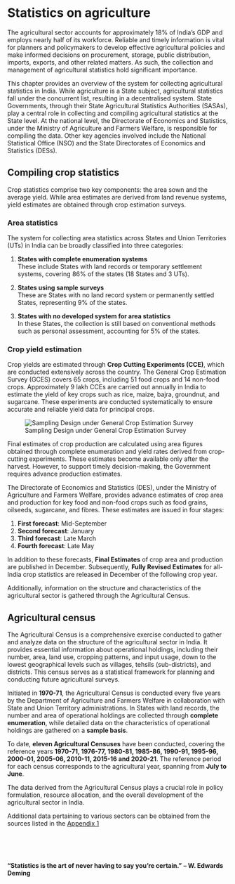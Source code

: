 # Statistics on agriculture

The agricultural sector accounts for approximately 18% of India’s GDP and employs nearly half of its workforce. Reliable and timely information is vital for planners and policymakers to develop effective agricultural policies and make informed decisions on procurement, storage, public distribution, imports, exports, and other related matters. As such, the collection and management of agricultural statistics hold significant importance.

This chapter provides an overview of the system for collecting agricultural statistics in India. While agriculture is a State subject, agricultural statistics fall under the concurrent list, resulting in a decentralised system. State Governments, through their State Agricultural Statistics Authorities (SASAs), play a central role in collecting and compiling agricultural statistics at the State level. At the national level, the Directorate of Economics and Statistics, under the Ministry of Agriculture and Farmers Welfare, is responsible for compiling the data. Other key agencies involved include the National Statistical Office (NSO) and the State Directorates of Economics and Statistics (DESs).

## Compiling crop statistics

Crop statistics comprise two key components: the area sown and the average yield. While area estimates are derived from land revenue systems, yield estimates are obtained through crop estimation surveys.

### Area statistics

The system for collecting area statistics across States and Union Territories (UTs) in India can be broadly classified into three categories:

1.  **States with complete enumeration systems**\
    These include States with land records or temporary settlement systems, covering 86% of the states (18 States and 3 UTs).

2.  **States using sample surveys**\
    These are States with no land record system or permanently settled States, representing 9% of the states.

3.  **States with no developed system for area statistics**\
    In these States, the collection is still based on conventional methods such as personal assessment, accounting for 5% of the states.

### Crop yield estimation

Crop yields are estimated through **Crop Cutting Experiments (CCE)**, which are conducted extensively across the country. The General Crop Estimation Survey (GCES) covers 65 crops, including 51 food crops and 14 non-food crops. Approximately 9 lakh CCEs are carried out annually in India to estimate the yield of key crops such as rice, maize, bajra, groundnut, and sugarcane. These experiments are conducted systematically to ensure accurate and reliable yield data for principal crops.

![Sampling Design under General Crop Estimation Survey](images/agstatindia.png){fig-alt="Sampling Design under General Crop Estimation Survey" fig-align="center" fig-height="4"}

Final estimates of crop production are calculated using area figures obtained through complete enumeration and yield rates derived from crop-cutting experiments. These estimates become available only after the harvest. However, to support timely decision-making, the Government requires advance production estimates.

The Directorate of Economics and Statistics (DES), under the Ministry of Agriculture and Farmers Welfare, provides advance estimates of crop area and production for key food and non-food crops such as food grains, oilseeds, sugarcane, and fibres. These estimates are issued in four stages:

1.  **First forecast**: Mid-September\
2.  **Second forecast**: January\
3.  **Third forecast**: Late March\
4.  **Fourth forecast**: Late May

In addition to these forecasts, **Final Estimates** of crop area and production are published in December. Subsequently, **Fully Revised Estimates** for all-India crop statistics are released in December of the following crop year.

Additionally, information on the structure and characteristics of the agricultural sector is gathered through the Agricultural Census.

## Agricultural census

The Agricultural Census is a comprehensive exercise conducted to gather and analyze data on the structure of the agricultural sector in India. It provides essential information about operational holdings, including their number, area, land use, cropping patterns, and input usage, down to the lowest geographical levels such as villages, tehsils (sub-districts), and districts. This census serves as a statistical framework for planning and conducting future agricultural surveys.

Initiated in **1970-71**, the Agricultural Census is conducted every five years by the Department of Agriculture and Farmers Welfare in collaboration with State and Union Territory administrations. In States with land records, the number and area of operational holdings are collected through **complete enumeration**, while detailed data on the characteristics of operational holdings are gathered on a **sample basis**.

To date, **eleven Agricultural Censuses** have been conducted, covering the reference years **1970-71, 1976-77, 1980-81, 1985-86, 1990-91, 1995-96, 2000-01, 2005-06, 2010-11, 2015-16 and 2020-21**. The reference period for each census corresponds to the agricultural year, spanning from **July to June**.

The data derived from the Agricultural Census plays a crucial role in policy formulation, resource allocation, and the overall development of the agricultural sector in India.

Additional data pertaining to various sectors can be obtained from the sources listed in the [Appendix 1](#appendix-1)

 \
 \
 

::: {.callout-tip title="Quotes to Inspire"}
**"Statistics is the art of never having to say you’re certain."** **– W. Edwards Deming**
:::
